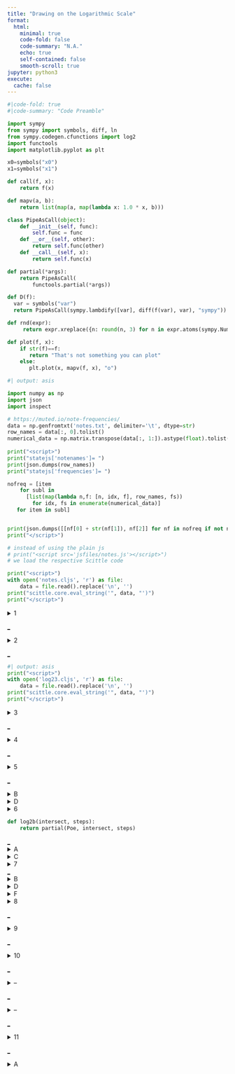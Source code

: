 ```yaml
---
title: "Drawing on the Logarithmic Scale"
format:
  html:
    minimal: true
    code-fold: false
    code-summary: "N.A."
    echo: true
    self-contained: false
    smooth-scroll: true
jupyter: python3
execute:
  cache: false
---
```

<!--
Before publishing:
* set cache to false
* outcomment scittle nrepl
* open all sections
* get GClef, Trashcan local
-->

<script>
document.addEventListener('contextmenu', event => event.preventDefault());
</script>
<script type="text/javascript" charset="UTF-8"
 src="jsfiles/jsxgraph/distrib/jsxgraphcore.js"></script>
<link rel="stylesheet" type="text/css" href="jsfiles/jsxgraph/distrib/jsxgraph.css" />

<script>var SCITTLE_NREPL_WEBSOCKET_PORT = 1340;</script>
<script src="jsfiles/scittle/dist/scittle.js" type="application/javascript"></script>
<script src="jsfiles/scittle/dist/scittle.nrepl.js" type="application/javascript"></script>
<script src="jsfiles/blockly/blockly_compressed.js"></script>
<script src="jsfiles/blockly/msg/en.js"></script>
<script src="jsfiles/twotiles/twotiles_core.js"></script>

<link rel="stylesheet" type="text/css" href="jsfiles/rigsomelight.com/css/syntax.css">

<link rel="stylesheet" type="text/css" href="jsfiles/rigsomelight.com/assets/bootstrap/css/bootstrap.css">

<link rel="stylesheet" type="text/css" href="jsfiles/rigsomelight.com/assets/css/style.css">

<link rel="stylesheet" type="text/css" href="jsfiles/rigsomelight.com/assets/inline-edit/css/style.css">

<link rel="stylesheet" type="text/css" href="jsfiles/log.css">


<script>
var parse = scittle.core.eval_string(twotiles.parse_clj);
Blockly.defineBlocksWithJsonArray(twotiles.blocks);
</script>

<script>
var cleandiv = (divid) => {
const el = document.getElementById(divid);
while (el.firstChild) el.removeChild(el.firstChild);
}
var brenderT = (code,divid, bTrash) => {
cleandiv(divid);
let ws = Blockly.inject(divid,
{"sounds": false,
"scrollbars": false,
"trashcan": bTrash});

Blockly.Xml.clearWorkspaceAndLoadFromXml(Blockly.utils.xml.textToDom(parse(code)), ws);

return ws;
}

var brender = (code,divid) => brenderT(code,divid, false)
</script>

<script>var statejs = {};</script>

<script>
const delay = ms => new Promise(res => setTimeout(res, ms));
</script>

::: {.hidden}
```python
#|code-fold: true
#|code-summary: "Code Preamble"

import sympy
from sympy import symbols, diff, ln
from sympy.codegen.cfunctions import log2
import functools
import matplotlib.pyplot as plt

x0=symbols("x0")
x1=symbols("x1")

def call(f, x):
    return f(x)

def mapv(a, b):
    return list(map(a, map(lambda x: 1.0 * x, b)))

class PipeAsCall(object):
    def __init__(self, func):
        self.func = func
    def __or__(self, other):
        return self.func(other)
    def __call__(self, x):
        return self.func(x)

def partial(*args):
    return PipeAsCall(
        functools.partial(*args))

def D(f):
  var = symbols("var")
  return PipeAsCall(sympy.lambdify([var], diff(f(var), var), "sympy"))

def rnd(expr):
     return expr.xreplace({n: round(n, 3) for n in expr.atoms(sympy.Number)})

def plot(f, x):
    if str(f)==f:
       return "That's not something you can plot"
    else:
       plt.plot(x, mapv(f, x), "o")
```
:::

::: {.hidden}
```python
#| output: asis

import numpy as np
import json
import inspect

# https://muted.io/note-frequencies/
data = np.genfromtxt('notes.txt', delimiter='\t', dtype=str)
row_names = data[:, 0].tolist()
numerical_data = np.matrix.transpose(data[:, 1:]).astype(float).tolist()
               
print("<script>")
print("statejs['notenames']= ")
print(json.dumps(row_names))
print("statejs['frequencies']= ")

nofreq = [item
    for subl in
      [list(map(lambda n,f: [n, idx, f], row_names, fs))
        for idx, fs in enumerate(numerical_data)]
   for item in subl]


print(json.dumps([[nf[0] + str(nf[1]), nf[2]] for nf in nofreq if not nf[0].endswith("s")]))
print("</script>")

# instead of using the plain js
# print("<script src='jsfiles/notes.js'></script>")
# we load the respective Scittle code

print("<script>")
with open('notes.cljs', 'r') as file:
    data = file.read().replace('\n', '')
print("scittle.core.eval_string('", data, "')")
print("</script>")
```
:::

<!--
> The Pythagoreans have shown that the pitch of a tone depends on the length of a cord. This was the first successful reduction of quality to quantity and therefore the beginning of science.  
> - Arthur Koestler, the Sleepwalkers
-->

<details>
<summary id="1">1</summary>
<div id="divnotes2" class="jxgbox" style="height:300px;"></div>
<script>statejs.notes.main("divnotes2");</script>

<span onClick=statejs.notes.main('divnotes2') style="color:blue">A</span>
<span onClick="statejs.notes.anim1()" style="color:blue">B</span>
<span onClick="statejs.notes.anim2()" style="color:blue">C</span>
<span onClick="statejs.notes.anim3()" style="color:blue">D</span>
<span onClick="statejs.notes.anim5()" style="color:blue">E</span>
<span onClick="statejs.notes.anim6()" style="color:blue">F</span>

<div class="desc" id="divnotes2_t">
Sometimes, you need to start with the basics. I am sure you have your own ways to do mathematical plots. My own way has, I think, its merits but that's for you to decide. I'll come to its main quality in a minute. But as a first step, I needed to make a choice for the mathematical target to plot. I chose the musical scale. -- The notes are logarithmic.
</div>
</details>

::: {.column-margin}
<a href="#1" onClick="statejs.notes.anim6(); cleandiv('divnotes2_t')">_</a>
:::

<script>var wslog2; //for .markFocused() , but that does not prevent the scrolling down to the last workspace</script>

<details>
<summary id="2">2</summary>
<div onClick="wslog2.markFocused();" id="blocklyDivLog2" style="height: 300px;"></div>
<script>
function v2() {
wslog2=brender("(:tiles/infix (* (log2 (:tiles/infix (/ x 220))) 7))", "blocklyDivLog2");
}
v2();
</script>
<div class="desc" id="blocklyDivLog2_t">
It is not the plain log2 that fits the notes. There need to be some scale factors. -- You can play with the formla yourself, because this notebook is online at the following address

<a href="https://kloimhardt.github.io/site/log.html" style="font-size: 24px">https://kloimhardt.github.io/site/log.html</a>

But I have jumped ahead. The story starts with plotting the plain log2. And that already hits upon the main message of my presentation.
</div>
</details>

::: {.column-margin}
<a href="#2" onClick="v2(); cleandiv('blocklyDivLog2_t')">_</a>
:::

::: {.hidden}
```python
#| output: asis
print("<script>")
with open('log23.cljs', 'r') as file:
    data = file.read().replace('\n', '')
print("scittle.core.eval_string('", data, "')")
print("</script>")
```
:::

<!--
::: {.column-margin}
<details>
<summary>--</summary>
<div id="divlog23" class="jxgbox" style="height:150px; width: 350px"></div>
<script>
statejs.log23.main("divlog23");
statejs.log23.anim2();
</script>
</details>
:::
-->

<details>
<summary id="5">3</summary>
<div id="blocklyDiv10" style="height: 150px; width: 800px"></div>
<script>brender("(plot log2 [1 2 4 8])", "blocklyDiv10")</script>
<div class="desc" id="blocklyDiv10_t">
The message is this. -- It is the log2 that you plot. This is so obvious that I'd like to state what log2 is not. It is not the log2 of x or y or z. Also, it is not some text that contains the string log2. Rather, log2 is a mathematical object. It is only objects like this that my Python routine can plot.
</div>

```python
plot(log2, [1, 2, 4, 8])
```

<script>
var clean5 = () => { brender("(plot log2 [1 2 4 8])", "blocklyDiv10"); cleandiv("blocklyDiv10_t");}
</script>
</details>

::: {.column-margin}
<a href="#5" onClick=clean5()>_</a>
:::

<details>
<summary id="3">4</summary>
<div id="divmanylogs" class="jxgbox" style="height:300px"></div>
<script>
statejs.log23.many("divmanylogs");

const mywait = async () => {
  statejs.log23.manyanim2(110, 7);
  await delay(500);
  statejs.log23.manyanim2(440, 7);
  await delay(500);
  statejs.log23.manyanim2(880, 7);
};

var clean3 = () => {mywait(); cleandiv("divmanylogs_t")}
</script>

<span onClick=statejs.log23.many("divmanylogs") style="color:blue">A</span>
<span onClick=mywait() style="color:blue">B</span>
<div class="desc" id="divmanylogs_t">
I am aware that you need some time for digesting my self-imposed plotting restrictions. So I move more towards the practical goal. -- I need to get more to something like this. For that, I need to get back to the formula I showed at the start.
</div>

</details>
::: {.column-margin}
<a href="#3" onClick=clean3()>_</a>
:::

<details>
<summary id="4">5</summary>
<div id="blocklyDiv5" style="height: 350px;"></div>
<script>
var ws5 = brender(" (:tiles/infix (* (log2 (:tiles/infix (/ x 220))) 7))", "blocklyDiv5");

var addBlocks = (ws) => (s) =>
Blockly.Xml.appendDomToWorkspace(Blockly.utils.xml.textToDom(parse(s)), ws);
var abws5 = addBlocks(ws5);
</script>


<span style="color:blue">A</span>
<span onClick="abws5('(Poe intersect steps x)'); abws5('(Poe intersect steps 440)'); abws5('(def :tiles/slot (return :tiles/slot))')" style="color:blue">C</span>

<div class="desc" id="blocklyDiv5_t">
The formula I showed at the start -B- is not something you can plot. This is the main theme again. I need a proper mathematical target to plot. -C- To get such a target, I need to bind this formula to a procedure. -- The procedure itself I gave the name Poe. It takes three arguments. Two parameters and the frequency x. -- The procedure does the necessary computation, it returns the value given by the formula. -- In its code, you have to replace the numbers with the two parameters. -D- I provide the procedure as Python code.
</div>
</details>

<script>
var four_ = () => {
var ws4u = brender(" (def (Poe intersect steps x) (return (:tiles/infix (* (log2 (:tiles/infix (/ x intersect))) steps))))", "blocklyDiv5");
var abws4u = addBlocks(ws4u);
abws4u('(Poe 220 7 440)')
abws4u('(Poe 1 1 2)')
cleandiv("blocklyDiv5_t")
}
</script>

::: {.column-margin}
<a href="#4" onClick=four_()>_</a>

<details>
<summary>B</summary>
<div style="width: 300px">
```python
plot("log2(x / 220) * 7", [1, 2, 4, 8])
```
</div>
</details>
<details>

<summary>D</summary>
<div style="width: 300px">
```python
def Poe(intersect, steps, x):
    return log2(x/intersect) * steps

Poe(220, 7, 440)
```
</div>
</details>
:::


<!--
<details>
<summary>--</summary>
<div id="jjjobs">
<div class="cljs-editor-new"><pre>(do (defn add-blocks [s] (display-html (str "&lt;tiles&gt;" s "&lt;/tiles&gt;")) :tiles)

(add-blocks '(def (log2a intersect steps x) (return :tiles/slot))))
(add-blocks '(log2a 220 7 440))
(add-blocks '(log2a 1 1 2))</pre></div>
</div>
</details>

<script src="jsfiles/rigsomelight.com/assets/inline-edit/main.js"></script>

<script>
function mutationCallback(customFn, mutationsList, observer) {
      mutationsList.forEach((mutation) => {
        if (mutation.target.className == "cljs-html-display active" &&
            mutation.type == "childList") {
        customFn(mutation.target.childNodes[0].innerText);
        }
    });
}

const observer = new MutationObserver(mutationCallback.bind(null, addBlocks(ws5)));
const targetNode = document.getElementById("jjjobs");
const config = { attributes: true, childList: true, subtree: true };
observer.observe(targetNode, config);
</script>

-->

<!--
:::{.column-screen-left}
<details>
<summary>xx</summary>
<table>
<tr>
<td style="vertical-align: top">
<div id="blocklyDivLog21" style="height: 150px; width: 230px"></div>
<script>brender("(log2 x)", "blocklyDivLog21")</script>
</td>
<td>
<div id="divlog2x" class="jxgbox" style="height:300px; width: 800px"></div>
<script>
statejs.log23.log3("divlog2x");
</script>
<span onClick=statejs.log23.log3("divlog2x") style="color:blue">1</span>
<span onClick=statejs.log23.log3anim2() style="color:blue">2</span>
<span onClick=statejs.log23.log3anim3() style="color:blue">3</span>
</td>
</tr>
</table>
</details>
:::
-->

:::{.column-screen-left}
<details>
<summary id="6">6</summary>
<table><tr>
<td style="vertical-align: top">
<div style="width: 230px"><img src="jsfiles/xkcd_partial.jpg" style="horizontal-align: right"></img></div>
</td>
<td style="vertical-align: top">
<div id="blocklyDiv14" style="height: 400px; width: 800px"></div>
<script>
var r14= () => brender("(plot (partial Poe 220 7) [1 2 4 8])", "blocklyDiv14")
var ws6 = r14();
</script>

<span onClick="addBlocks(ws6)('(log2b intersect steps)'); addBlocks(ws6)('(log2b intersect steps)'); addBlocks(ws6)('(def :tiles/slot (return :tiles/slot))') " style="color:blue">B</span>

<div class="desc" id="blocklyDiv14_t">
To really plot the procedure named Poe, I need to perform an operation named "partial". -A- You call a procedure named "partial" and give it "Poe" as the argument. -- Here is the main theme in spades: "partial" taking a procedure to deliver the target to plot. -B- I turned all this into yet another procedure and named it log2b. -CA_-
</div>
</td>
</tr></table>

</details>
:::

::: {.hidden}
```python
def log2b(intersect, steps):
    return partial(Poe, intersect, steps)
```
:::

::: {.column-margin}
<a href="#6" onClick="var ws6t=brender('(def (log2b intersect steps) (return (partial Poe intersect steps)))', 'blocklyDiv14'); addBlocks(ws6t)('(plot (log2b 220 7) [1 2 4 8])'); cleandiv('blocklyDiv14_t')">_</a>
<details>
<summary>A</summary>
<div style="width: 300px">
```python
plot(partial(Poe, 220, 7), [1, 2, 4, 8])
```
</div>
</details>

<details>
<summary>C</summary>
<div style="width: 300px">
```python
plot(log2b(220, 7), [1, 2, 4, 8])
```
</div>
</details>
:::

<details>
<summary id="9">7</summary>
<span onClick="" style="color:blue">A</span>
<span onClick="abws19('x1')" style="color:blue">C</span>
<span onClick="abws19('0.7')" style="color:blue">E</span>
<div id="blocklyDiv19" style="height: 300px;"></div>
<script>
r19 = () => brenderT("(call (log2b 1 1) x0)", "blocklyDiv19", true);
var ws19 = r19();
var abws19 = addBlocks(ws19);
</script>

<div class="desc" id="blocklyDiv19_t">
Not only can log2b be plotted. Log2b can also be called. -B- That log2b can be called with a symbol might be a surprise. That is thanks to a package named Sympy. Here you see that I chose x-naught as the symbol. -CD- But x-naught is only the default of possible choices. I can also choose x1 as a symbol. This freedom of choice is because log2b does not know a thing about x (or y or z). -EFD- Also none of the parameters need to be a whole number. O point 7 does nicely as well.
</div>
</details>

<script>
var fu19 = () => {
var ws19_E = brenderT("(call (log2b 1 0.7) x1)", "blocklyDiv19", true);
var abws19_E = addBlocks(ws19_E);
// abws19_E('(call (log2b 1 1) x1)')
// abws19_E('(call (log2b 1 0.7) x1)')
}
</script>

::: {.column-margin}
<a href="#9" onClick="fu19(); cleandiv('blocklyDiv19_t');">_</a>
<details>
<summary>B</summary>
<div style="width: 300px">
```python
call(log2b(1, 1), x0)
```
</div>
</details>

<details>
<summary>D</summary>
<div style="width: 300px">
```python
call(log2b(1, 1), x1)
```
</div>
</details>

<details>
<summary>F</summary>
<div style="width: 300px">
```python
call(log2b(1, 0.7), x1)
```
</div>
</details>
:::

<details>
<summary id="11">8</summary>
<div id="divlogtri" class="jxgbox" style="height:300px;"></div>
<script>
statejs.strfrac1ovX = "$$\\frac{1}{x}$$";
statejs.log23.logtri("divlogtri");
</script>
<span onClick=statejs.log23.logtri("divlogtri") style="color:blue">A</span>
<span onClick="statejs.log23.trianim2()" style="color:blue">B</span>
<span onClick="statejs.log23.trianim3()" style="color:blue">C</span>
<span onClick="statejs.log23.trianim4()" style="color:blue">D</span>
<span onClick="statejs.log23.trianim5()" style="color:blue">E</span>
<span onClick="statejs.log23.trianim6()" style="color:blue">F</span>
<span onClick="statejs.log23.trianim7()" style="color:blue">G</span>
<div class="desc" id="divlogtri_t">
I would not bother you with my O point seven invention, hadn't I discovered it to be a segue to the natural logarithm. -B- In general, you can fit a series of triangles onto any curve. -C- Moving those triangles to the ground level reveals -D- that a new curve "one over x" fits their heights quite agreeably. -E- You can also try the other way around -F- That does not work quite as well. -G- The trick is to shrink the area while retaining the angles.
</div>
</details>

::: {.column-margin}
<a href="#11" onClick="cleandiv('divlogtri_t');">_</a>
:::

<details>
<summary id="12">9</summary>
<div id="blocklyDiv17a" style="height:150px"></div>
<script>var ws17a = brender("(call (log2b 1 0.7) x0)", "blocklyDiv17a")
var ab = addBlocks(ws17a);
</script>
<span onClick="ab('(D :tiles/slot)')" style="color:blue">D</span>
<div class="desc" id="blocklyDiv17a_t">
Triangles and curves like above bring to mind the concept of derivative.  -- Taking the derivative of log2b is simple and easy.
</div>
</details>

::: {.column-margin}
<a href="#12" onClick="brender('(call (D (log2b 1 0.7)) x0)', 'blocklyDiv17a'); cleandiv('blocklyDiv17a_t');">_</a>
:::

<details>
<summary id="13">10</summary>
```python
call(D(log2b(1, 0.7)), x0).evalf()
```

<div id="blocklyDiv22a" style="height:100px"></div>
<script>
var r13 = () => brender("(call (D ln) x0)", "blocklyDiv22a");
r13();
</script>
```python
call(D(ln), x0)
```
<div class="desc" id="blocklyDiv22a_t">
If I run Python to derive log2b and eval that at point O point seven, I almost get one over x as result. To become exact, I need to switch to "ln", the natural logarithm. Within this presentation, the pictures above can be called its pinnacle. As a kind of confirmation, I'd like to drop some names. The procedure named "call" would in math be recognised as a functional and D as an operator. In computer science, both is called functions of higher order. The natural logarithm "ln" of course is a function.
</div>
</details>

::: {.column-margin}
<a href="#blocklyDiv22a" onClick="r13(); cleandiv('blocklyDiv22a_t');">_</a>
:::

<details>
<summary id="14">--</summary>
$$\Large \left. \frac{d \ln(x)}{dx} \right|_{x=x_0}$$
<div class="desc" id="tex14_t">
I'd like to wind down with a note on notation. The common notation for deriving a function and then eval that at x-naught is by using the vertical bar which is also called "pipe".
</div>
</details>

::: {.column-margin}
<a href="#blocklyDiv22a" onClick="cleandiv('tex14_t');">_</a>
:::

<details>
<summary id="15">--</summary>
<div id="blocklyDivpipe" style="height:100px"></div>
<script>
var r15 = () => brender("((D ln) x0)", "blocklyDivpipe");
r15();
</script>

```python
(D(ln) | x0)
```
<div class="desc" id="blocklyDivpipe_t">
Just like in math, so in my picture I like to use pipe. It is not the D operator that is replaced by the pipe, but it is the call that is dropped.
</div>
</details>

::: {.column-margin}
<a href="#15" onClick="r15(); cleandiv('blocklyDivpipe_t');">_</a>
:::

<details>
<summary id="16">11</summary>
<div id="blocklyDivpipe2" style="height:100px"></div>
<script>
var r16 = () => brender("((log2b 220 7) 440)", "blocklyDivpipe2");
r16();
</script>

```python
(log2b(220, 7) | 440)
```
<div class="desc" id="blocklyDivpipe2_t">
As the pipe is a more succinct notation for the call functional, I prefer the pipe for simply calling log2b as well. -- You might think that such a custom pipe is hard to implement. This is not so. My custom pipe is just a few lines of Python.
</div>
</details>

::: {.column-margin}
<a href="#16" onClick="r16(); cleandiv('blocklyDivpipe2_t');">_</a>

<details>
<summary>A</summary>
<div style="width: 300px">
```python
#| eval: false
class PipeAsCall(object):
    def __init__(self, func):
        self.func = func
    def __or__(self, other):
        return self.func(other)
    def __call__(self, x):
        return self.func(x)

def partial(*args):
    return PipeAsCall(
        functools.partial(*args))
```
</div>
</details>
:::
<div style="height: 900px;"></div>

<!--
<script>
document.querySelectorAll("details")
.forEach(d => d.setAttribute("open", ""))
</script>
-->
